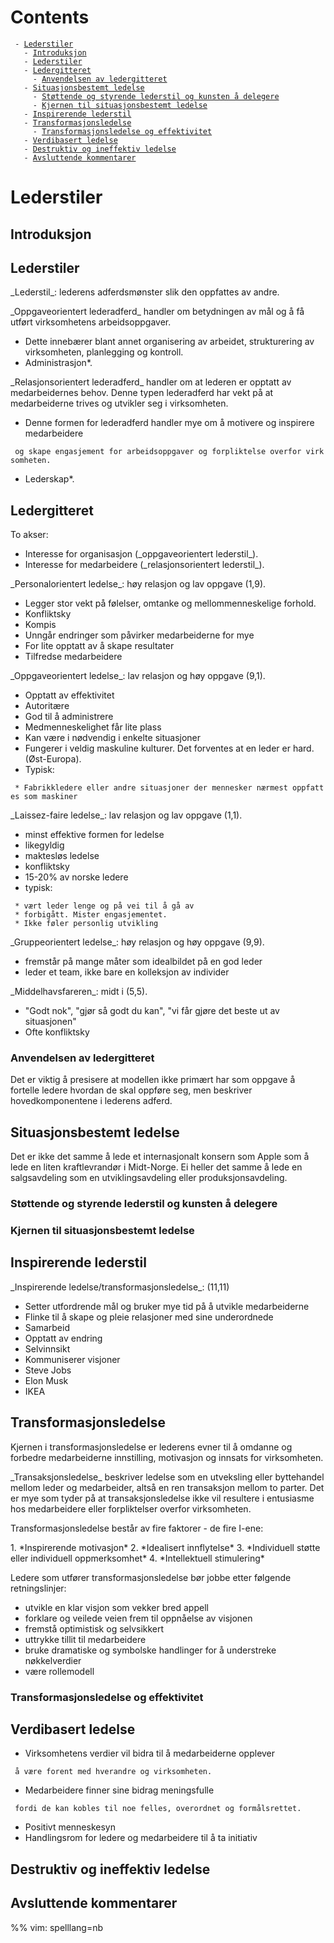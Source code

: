 = Contents =
  - [[#Lederstiler|Lederstiler]]
    - [[#Lederstiler#Introduksjon|Introduksjon]]
    - [[#Lederstiler#Lederstiler|Lederstiler]]
    - [[#Lederstiler#Ledergitteret|Ledergitteret]]
      - [[#Lederstiler#Ledergitteret#Anvendelsen av ledergitteret|Anvendelsen av ledergitteret]]
    - [[#Lederstiler#Situasjonsbestemt ledelse|Situasjonsbestemt ledelse]]
      - [[#Lederstiler#Situasjonsbestemt ledelse#Støttende og styrende lederstil og kunsten å delegere|Støttende og styrende lederstil og kunsten å delegere]]
      - [[#Lederstiler#Situasjonsbestemt ledelse#Kjernen til situasjonsbestemt ledelse|Kjernen til situasjonsbestemt ledelse]]
    - [[#Lederstiler#Inspirerende lederstil|Inspirerende lederstil]]
    - [[#Lederstiler#Transformasjonsledelse|Transformasjonsledelse]]
      - [[#Lederstiler#Transformasjonsledelse#Transformasjonsledelse og effektivitet|Transformasjonsledelse og effektivitet]]
    - [[#Lederstiler#Verdibasert ledelse|Verdibasert ledelse]]
    - [[#Lederstiler#Destruktiv og ineffektiv ledelse|Destruktiv og ineffektiv ledelse]]
    - [[#Lederstiler#Avsluttende kommentarer|Avsluttende kommentarer]]

= Lederstiler =

== Introduksjon ==

== Lederstiler ==

_Lederstil_: lederens adferdsmønster slik den oppfattes av andre.

_Oppgaveorientert lederadferd_ handler om betydningen av mål og å få utført virksomhetens arbeidsoppgaver.
* Dette innebærer blant annet organisering av arbeidet, strukturering av virksomheten, planlegging og kontroll.
*Administrasjon*.

_Relasjonsorientert lederadferd_ handler om at lederen er opptatt av medarbeidernes behov.
Denne typen lederadferd har vekt på at medarbeiderne trives og utvikler seg i virksomheten.
* Denne formen for lederadferd handler mye om å motivere og inspirere medarbeidere
  og skape engasjement for arbeidsoppgaver og forpliktelse overfor virksomheten.
*Lederskap*.

== Ledergitteret ==

To akser:
* Interesse for organisasjon (_oppgaveorientert lederstil_).
* Interesse for medarbeidere (_relasjonsorientert lederstil_).

_Personalorientert ledelse_: høy relasjon og lav oppgave (1,9).

* Legger stor vekt på følelser, omtanke og mellommenneskelige forhold.
* Konfliktsky
* Kompis
* Unngår endringer som påvirker medarbeiderne for mye
* For lite opptatt av å skape resultater
* Tilfredse medarbeidere

_Oppgaveorientert ledelse_: lav relasjon og høy oppgave (9,1).

* Opptatt av effektivitet
* Autoritære
* God til å administrere
* Medmenneskelighet får lite plass
* Kan være i nødvendig i enkelte situasjoner
* Fungerer i veldig maskuline kulturer. Det forventes at en leder er hard. (Øst-Europa).
* Typisk:
  * Fabrikkledere eller andre situasjoner der mennesker nærmest oppfattes som maskiner

_Laissez-faire ledelse_: lav relasjon og lav oppgave (1,1).

* minst effektive formen for ledelse
* likegyldig
* maktesløs ledelse
* konfliktsky
* 15-20% av norske ledere
* typisk:
  * vært leder lenge og på vei til å gå av
  * forbigått. Mister engasjementet.
  * Ikke føler personlig utvikling

_Gruppeorientert ledelse_: høy relasjon og høy oppgave (9,9).

* fremstår på mange måter som idealbildet på en god leder
* leder et team, ikke bare en kolleksjon av individer

_Middelhavsfareren_: midt i (5,5).

* "Godt nok", "gjør så godt du kan", "vi får gjøre det beste ut av situasjonen"
* Ofte konfliktsky

=== Anvendelsen av ledergitteret ===

Det er viktig å presisere at modellen ikke primært har som oppgave å fortelle ledere hvordan de skal oppføre seg,
men beskriver hovedkomponentene i lederens adferd.

== Situasjonsbestemt ledelse ==

Det er ikke det samme å lede et internasjonalt konsern som Apple som å lede en liten kraftlevrandør i Midt-Norge.
Ei heller det samme å lede en salgsavdeling som en utviklingsavdeling eller produksjonsavdeling.

=== Støttende og styrende lederstil og kunsten å delegere ===

=== Kjernen til situasjonsbestemt ledelse ===

== Inspirerende lederstil ==

_Inspirerende ledelse/transformasjonsledelse_: (11,11)

* Setter utfordrende mål og bruker mye tid på å utvikle medarbeiderne
* Flinke til å skape og pleie relasjoner med sine underordnede
* Samarbeid
* Opptatt av endring
* Selvinnsikt
* Kommuniserer visjoner
* Steve Jobs
* Elon Musk
* IKEA

== Transformasjonsledelse ==

Kjernen i transformasjonsledelse er lederens evner til 
å omdanne og forbedre medarbeiderne innstilling, motivasjon og innsats for virksomheten.

_Transaksjonsledelse_ beskriver ledelse som en utveksling eller byttehandel mellom leder og medarbeider,
altså en ren transaksjon mellom to parter.
Det er mye som tyder på at transaksjonsledelse ikke vil resultere i entusiasme hos medarbeidere
eller forpliktelser overfor virksomheten.

Transformasjonsledelse består av fire faktorer - de fire I-ene:

1. *Inspirerende motivasjon*
2. *Idealisert innflytelse*
3. *Individuell støtte eller individuell oppmerksomhet*
4. *Intellektuell stimulering*

Ledere som utfører transformasjonsledelse bør jobbe etter følgende retningslinjer:

* utvikle en klar visjon som vekker bred appell
* forklare og veilede veien frem til oppnåelse av visjonen
* fremstå optimistisk og selvsikkert
* uttrykke tillit til medarbeidere
* bruke dramatiske og symbolske handlinger for å understreke nøkkelverdier
* være rollemodell

=== Transformasjonsledelse og effektivitet ===

== Verdibasert ledelse ==

* Virksomhetens verdier vil bidra til å medarbeiderne opplever
  å være forent med hverandre og virksomheten.
* Medarbeidere finner sine bidrag meningsfulle
  fordi de kan kobles til noe felles, overordnet og formålsrettet.
* Positivt menneskesyn
* Handlingsrom for ledere og medarbeidere til å ta initiativ

== Destruktiv og ineffektiv ledelse ==

== Avsluttende kommentarer ==

%% vim: spelllang=nb
